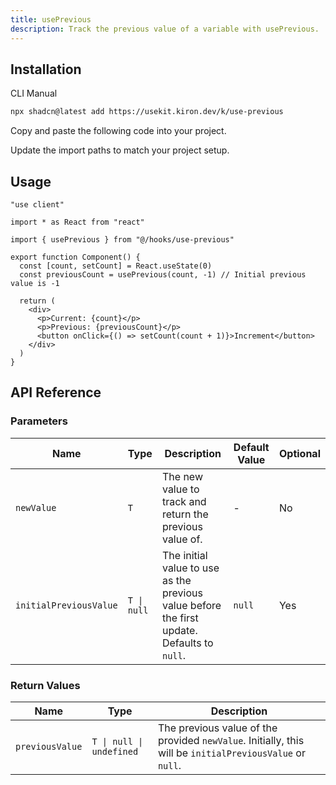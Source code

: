 ```yaml
---
title: usePrevious
description: Track the previous value of a variable with usePrevious.
---
```


<ComponentPreview name="use-previous-demo" />

## Installation

<CodeTabs>

<TabsList>
  <TabsTrigger value="cli">CLI</TabsTrigger>
  <TabsTrigger value="manual">Manual</TabsTrigger>
</TabsList>

<TabsContent value="cli">

```bash
npx shadcn@latest add https://usekit.kiron.dev/k/use-previous
```

</TabsContent>

<TabsContent value="manual">

<Steps>

<Step>Copy and paste the following code into your project.</Step>

<ComponentSource name="use-previous" />

<Step>Update the import paths to match your project setup.</Step>

</Steps>

</TabsContent>

</CodeTabs>

## Usage

```tsx {5, 9}
"use client"

import * as React from "react"

import { usePrevious } from "@/hooks/use-previous"

export function Component() {
  const [count, setCount] = React.useState(0)
  const previousCount = usePrevious(count, -1) // Initial previous value is -1

  return (
    <div>
      <p>Current: {count}</p>
      <p>Previous: {previousCount}</p>
      <button onClick={() => setCount(count + 1)}>Increment</button>
    </div>
  )
}
```

## API Reference

### Parameters

| Name                   | Type        | Description                                                                                 | Default Value | Optional |
| ---------------------- | ----------- | ------------------------------------------------------------------------------------------- | ------------- | -------- |
| `newValue`             | `T`         | The new value to track and return the previous value of.                                    | -             | No       |
| `initialPreviousValue` | `T \| null` | The initial value to use as the previous value before the first update. Defaults to `null`. | `null`        | Yes      |

### Return Values

| Name            | Type                     | Description                                                                                              |
| --------------- | ------------------------ | -------------------------------------------------------------------------------------------------------- |
| `previousValue` | `T \| null \| undefined` | The previous value of the provided `newValue`. Initially, this will be `initialPreviousValue` or `null`. |
